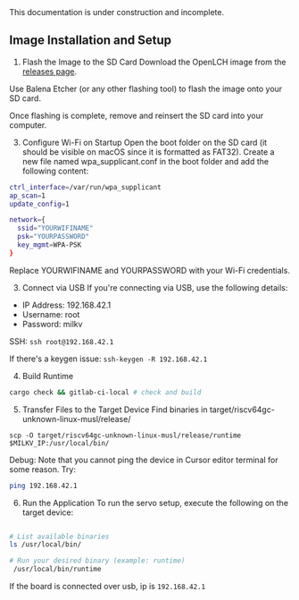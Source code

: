 
<Callout type="warning" emoji="⚠️">
This documentation is under construction and incomplete.
</Callout>

## Image Installation and Setup

1. Flash the Image to the SD Card
Download the OpenLCH image from the [releases page](https://github.com/Zeroth-Robotics/OpenLCH-buildroot/releases).

Use Balena Etcher (or any other flashing tool) to flash the image onto your SD card.

Once flashing is complete, remove and reinsert the SD card into your computer.

3. Configure Wi-Fi on Startup
Open the boot folder on the SD card (it should be visible on macOS since it is formatted as FAT32).
Create a new file named wpa_supplicant.conf in the boot folder and add the following content:

```bash
ctrl_interface=/var/run/wpa_supplicant
ap_scan=1
update_config=1

network={
  ssid="YOURWIFINAME"
  psk="YOURPASSWORD"
  key_mgmt=WPA-PSK
}
```
Replace YOURWIFINAME and YOURPASSWORD with your Wi-Fi credentials.

3. Connect via USB
If you're connecting via USB, use the following details:

- IP Address: 192.168.42.1
- Username: root
- Password: milkv

SSH:
`ssh root@192.168.42.1`


If there's a keygen issue:
`ssh-keygen -R 192.168.42.1`



4. Build Runtime
```bash
cargo check && gitlab-ci-local # check and build
```

5. Transfer Files to the Target Device
Find binaries in target/riscv64gc-unknown-linux-musl/release/

`scp -O target/riscv64gc-unknown-linux-musl/release/runtime $MILKV_IP:/usr/local/bin/`

Debug:
Note that you cannot ping the device in Cursor editor terminal for some reason. Try:
```bash
ping 192.168.42.1
```

6. Run the Application
To run the servo setup, execute the following on the target device:

```bash

# List available binaries
ls /usr/local/bin/

# Run your desired binary (example: runtime)
 /usr/local/bin/runtime
```





If the board is connected over usb, ip is `192.168.42.1`


